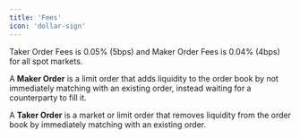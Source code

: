 ```yaml
---
title: 'Fees'
icon: 'dollar-sign'
---
```


<Note>
Taker Order Fees is 0.05% (5bps) and Maker Order Fees is 0.04% (4bps) for all spot markets.
</Note>

A <b>Maker Order</b> is a limit order that adds liquidity to the order book by not immediately matching with an existing order, instead waiting for a counterparty to fill it.

A <b>Taker Order</b> is a market or limit order that removes liquidity from the order book by immediately matching with an existing order.
